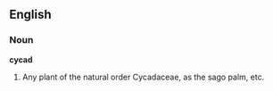 ==English==

===Noun===

'''cycad'''

#Any plant of the natural order Cycadaceae, as the sago palm, etc.